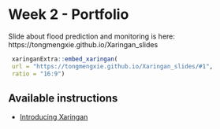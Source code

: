 # Week 2 - Portfolio
Slide about flood prediction and monitoring is here: https://tongmengxie.github.io/Xaringan_slides
```r
 xaringanExtra::embed_xaringan(
 url = "https://tongmengxie.github.io/Xaringan_slides/#1",
 ratio = "16:9") 
```

## Available instructions
- [Introducing Xaringan](https://andrewmaclachlan.github.io/CASA0023/2_portfolio.html)